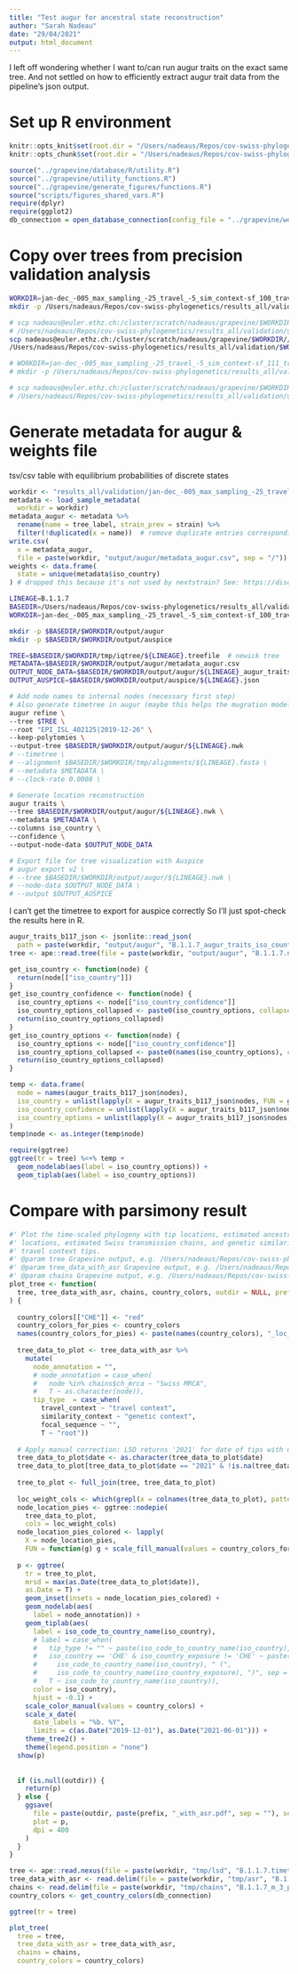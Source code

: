 ```yaml
---
title: "Test augur for ancestral state reconstruction"
author: "Sarah Nadeau"
date: "29/04/2021"
output: html_document
---
```


I left off wondering whether I want to/can run augur traits on the exact same tree.
And not settled on how to efficiently extract augur trait data from the pipeline's json output.

# Set up R environment
```r
knitr::opts_knit$set(root.dir = "/Users/nadeaus/Repos/cov-swiss-phylogenetics")
knitr::opts_chunk$set(root.dir = "/Users/nadeaus/Repos/cov-swiss-phylogenetics")
```
```r
source("../grapevine/database/R/utility.R")
source("../grapevine/utility_functions.R")
source("../grapevine/generate_figures/functions.R")
source("scripts/figures_shared_vars.R")
require(dplyr)
require(ggplot2)
db_connection = open_database_connection(config_file = "../grapevine/workdir/input/config.yml")
```

# Copy over trees from precision validation analysis
```bash
WORKDIR=jan-dec_-005_max_sampling_-25_travel_-5_sim_context-sf_100_travel-wt
mkdir -p /Users/nadeaus/Repos/cov-swiss-phylogenetics/results_all/validation/$WORKDIR

# scp nadeaus@euler.ethz.ch:/cluster/scratch/nadeaus/grapevine/$WORKDIR/tmp/iqtree/*.treefile \
# /Users/nadeaus/Repos/cov-swiss-phylogenetics/results_all/validation/$WORKDIR
scp nadeaus@euler.ethz.ch:/cluster/scratch/nadeaus/grapevine/$WORKDIR//*/B.1.1.7.fasta \
/Users/nadeaus/Repos/cov-swiss-phylogenetics/results_all/validation/$WORKDIR

# WORKDIR=jan-dec_-005_max_sampling_-25_travel_-5_sim_context-sf_111_travel-wt
# mkdir -p /Users/nadeaus/Repos/cov-swiss-phylogenetics/results_all/validation/$WORKDIR

# scp nadeaus@euler.ethz.ch:/cluster/scratch/nadeaus/grapevine/$WORKDIR/tmp/iqtree/*.treefile \
# /Users/nadeaus/Repos/cov-swiss-phylogenetics/results_all/validation/$WORKDIR
```

# Generate metadata for augur & weights file
tsv/csv table with equilibrium probabilities of discrete states
```r
workdir <- "results_all/validation/jan-dec_-005_max_sampling_-25_travel_-5_sim_context-sf_100_travel-wt"
metadata <- load_sample_metadata(
  workdir = workdir)
metadata_augur <- metadata %>%
  rename(name = tree_label, strain_prev = strain) %>%
  filter(!duplicated(x = name))  # remove duplicate entries corresponding to outgroup
write.csv(
  x = metadata_augur,
  file = paste(workdir, "output/augur/metadata_augur.csv", sep = "/"))
weights <- data.frame(
  state = unique(metadata$iso_country)
) # dropped this because it's not used by nextstrain? See: https://discussion.nextstrain.org/t/mugration-weights/101
```

```bash
LINEAGE=B.1.1.7
BASEDIR=/Users/nadeaus/Repos/cov-swiss-phylogenetics/results_all/validation
WORKDIR=jan-dec_-005_max_sampling_-25_travel_-5_sim_context-sf_100_travel-wt

mkdir -p $BASEDIR/$WORKDIR/output/augur
mkdir -p $BASEDIR/$WORKDIR/output/auspice

TREE=$BASEDIR/$WORKDIR/tmp/iqtree/${LINEAGE}.treefile  # newick tree
METADATA=$BASEDIR/$WORKDIR/output/augur/metadata_augur.csv
OUTPUT_NODE_DATA=$BASEDIR/$WORKDIR/output/augur/${LINEAGE}_augur_traits_iso_country.json
OUTPUT_AUSPICE=$BASEDIR/$WORKDIR/output/auspice/${LINEAGE}.json

# Add node names to internal nodes (necessary first step)
# Also generate timetree in augur (maybe this helps the mugration model??)
augur refine \
--tree $TREE \
--root "EPI_ISL_402125|2019-12-26" \
--keep-polytomies \
--output-tree $BASEDIR/$WORKDIR/output/augur/${LINEAGE}.nwk
# --timetree \
# --alignment $BASEDIR/$WORKDIR/tmp/alignments/${LINEAGE}.fasta \
# --metadata $METADATA \
# --clock-rate 0.0008 \

# Generate location reconstruction 
augur traits \
--tree $BASEDIR/$WORKDIR/output/augur/${LINEAGE}.nwk \
--metadata $METADATA \
--columns iso_country \
--confidence \
--output-node-data $OUTPUT_NODE_DATA

# Export file for tree visualization with Auspice
# augur export v2 \
# --tree $BASEDIR/$WORKDIR/output/augur/${LINEAGE}.nwk \
# --node-data $OUTPUT_NODE_DATA \
# --output $OUTPUT_AUSPICE
```

I can't get the timetree to export for auspice correctly
So I'll just spot-check the results here in R.
```R
augur_traits_b117_json <- jsonlite::read_json(
  path = paste(workdir, "output/augur", "B.1.1.7_augur_traits_iso_country.json", sep = "/"))
tree <- ape::read.tree(file = paste(workdir, "output/augur", "B.1.1.7.nwk", sep = "/"))

get_iso_country <- function(node) {
  return(node[["iso_country"]])
}
get_iso_country_confidence <- function(node) {
  iso_country_options <- node[["iso_country_confidence"]]
  iso_country_options_collapsed <- paste0(iso_country_options, collapse = ",")
  return(iso_country_options_collapsed)
}
get_iso_country_options <- function(node) {
  iso_country_options <- node[["iso_country_confidence"]]
  iso_country_options_collapsed <- paste0(names(iso_country_options), collapse = ",")
  return(iso_country_options_collapsed)
}

temp <- data.frame(
  node = names(augur_traits_b117_json$nodes),
  iso_country = unlist(lapply(X = augur_traits_b117_json$nodes, FUN = get_iso_country)),
  iso_country_confidence = unlist(lapply(X = augur_traits_b117_json$nodes, FUN = get_iso_country_confidence)),
  iso_country_options = unlist(lapply(X = augur_traits_b117_json$nodes, FUN = get_iso_country_options))
)
temp$node <- as.integer(temp$node)

require(ggtree)
ggtree(tr = tree) %<+% temp + 
  geom_nodelab(aes(label = iso_country_options)) + 
  geom_tiplab(aes(label = iso_country_options))
```

# Compare with parsimony result
```r
#' Plot the time-scaled phylogeny with tip locations, estimated ancestral node
#' locations, estimated Swiss transmission chains, and genetic similarity & 
#' travel context tips.
#' @param tree Grapevine output, e.g. /Users/nadeaus/Repos/cov-swiss-phylogenetics/results_all/jan-dec_-01_max_sampling_-5_context-sf/tmp/lsd/B.1.509.timetree.nex
#' @param tree_data_with_asr Grapevine output, e.g. /Users/nadeaus/Repos/cov-swiss-phylogenetics/results_all/jan-dec_-01_max_sampling_-5_context-sf/tmp/asr/B.1.509_m_3_p_1_s_F_tree_data_with_asr.txt
#' @param chains Grapevine output, e.g. /Users/nadeaus/Repos/cov-swiss-phylogenetics/results_all/jan-dec_-01_max_sampling_-5_context-sf/tmp/chains/B.1.509_m_3_p_1_s_F_chains.txt
plot_tree <- function(
  tree, tree_data_with_asr, chains, country_colors, outdir = NULL, prefix = "tree"
) {
  
  country_colors[["CHE"]] <- "red"
  country_colors_for_pies <- country_colors
  names(country_colors_for_pies) <- paste(names(country_colors), "_loc_weight", sep = "")
  
  tree_data_to_plot <- tree_data_with_asr %>% 
    mutate(
      node_annotation = "",
      # node_annotation = case_when(
      #   node %in% chains$ch_mrca ~ "Swiss MRCA",
      #   T ~ as.character(node)),
      tip_type  = case_when(
        travel_context ~ "travel context",
        similarity_context ~ "genetic context",
        focal_sequence ~ "",
        T ~ "root"))
  
  # Apply manual correction: LSD returns '2021' for date of tips with date '2020-12-31'
  tree_data_to_plot$date <- as.character(tree_data_to_plot$date)
  tree_data_to_plot[tree_data_to_plot$date == "2021" & !is.na(tree_data_to_plot$label) & grepl(x = tree_data_to_plot$label, pattern = "2020-12-31"), "date"] <- "2020-12-31"
  
  tree_to_plot <- full_join(tree, tree_data_to_plot)
  
  loc_weight_cols <- which(grepl(x = colnames(tree_data_to_plot), pattern = "_loc_weight"))
  node_location_pies <- ggtree::nodepie(
    tree_data_to_plot, 
    cols = loc_weight_cols)
  node_location_pies_colored <- lapply(
    X = node_location_pies, 
    FUN = function(g) g + scale_fill_manual(values = country_colors_for_pies))
  
  p <- ggtree(
    tr = tree_to_plot,
    mrsd = max(as.Date(tree_data_to_plot$date)), 
    as.Date = T) +
    geom_inset(insets = node_location_pies_colored) +
    geom_nodelab(aes(
      label = node_annotation)) +
    geom_tiplab(aes(
      label = iso_code_to_country_name(iso_country),
      # label = case_when(
      #   tip_type != "" ~ paste(iso_code_to_country_name(iso_country), tip_type, sep = ": "),
      #   iso_country == 'CHE' & iso_country_exposure != 'CHE' ~ paste(
      #     iso_code_to_country_name(iso_country), " (", 
      #     iso_code_to_country_name(iso_country_exposure), ")", sep = ""),
      #   T ~ iso_code_to_country_name(iso_country)),
      color = iso_country),
      hjust = -0.1) +
    scale_color_manual(values = country_colors) +
    scale_x_date(
      date_labels = "%b. %Y",
      limits = c(as.Date("2019-12-01"), as.Date("2021-06-01"))) + 
    theme_tree2() + 
    theme(legend.position = "none")
  show(p)
    
    
  if (is.null(outdir)) {
    return(p)
  } else {
    ggsave(
      file = paste(outdir, paste(prefix, "_with_asr.pdf", sep = ""), sep = "/"),
      plot = p,
      dpi = 400
    )
  }
}

tree <- ape::read.nexus(file = paste(workdir, "tmp/lsd", "B.1.1.7.timetree.nex", sep = "/"))
tree_data_with_asr <- read.delim(file = paste(workdir, "tmp/asr", "B.1.1.7_m_3_p_1_s_F_tree_data_with_asr.txt", sep = "/"))
chains <- read.delim(file = paste(workdir, "tmp/chains", "B.1.1.7_m_3_p_1_s_F_chains.txt", sep = "/"))
country_colors <- get_country_colors(db_connection)

ggtree(tr = tree)

plot_tree(
  tree = tree, 
  tree_data_with_asr = tree_data_with_asr, 
  chains = chains,
  country_colors = country_colors)
```